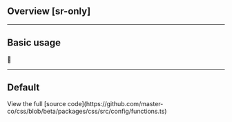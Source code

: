 ## Overview [sr-only]
<Overview />

---

## Basic usage
🚧

---

## Default
<Default />
View the full [source code](https://github.com/master-co/css/blob/beta/packages/css/src/config/functions.ts)